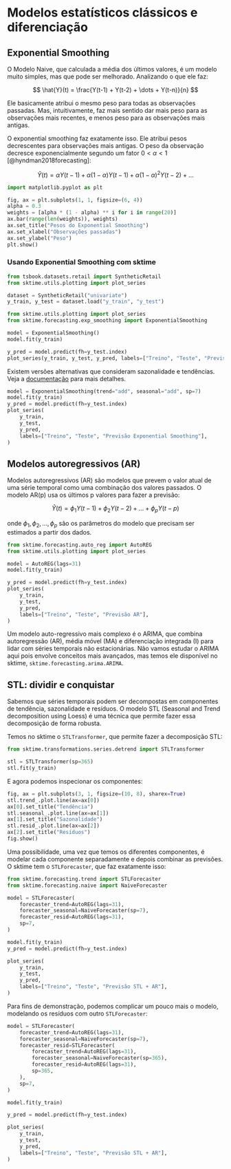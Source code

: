# Modelos estatísticos clássicos e diferenciação

## Exponential Smoothing

O Modelo Naive, que calculada a média dos últimos valores, é um modelo muito simples, mas que pode ser melhorado. Analizando o que ele faz:

$$
\hat{Y}(t) = \frac{Y(t-1) + Y(t-2) + \dots + Y(t-n)}{n}
$$

Ele basicamente atribui o mesmo peso para todas as observações passadas. Mas, intuitivamente, faz mais sentido dar mais peso para as observações mais recentes, e menos peso para as observações mais antigas.

O exponential smoothing faz exatamente isso. Ele atribui pesos decrescentes para observações mais antigas. O peso da observação decresce exponencialmente segundo um fator $0 < \alpha < 1$ [@hyndman2018forecasting]:

$$
\hat{Y}(t) = \alpha Y(t-1) + \alpha(1 - \alpha)Y(t-1) + \alpha(1 - \alpha)^2 Y(t-2) + \dots
$$


```python

import matplotlib.pyplot as plt

fig, ax = plt.subplots(1, 1, figsize=(6, 4))
alpha = 0.3
weights = [alpha * (1 - alpha) ** i for i in range(20)]
ax.bar(range(len(weights)), weights)
ax.set_title("Pesos do Exponential Smoothing")
ax.set_xlabel("Observações passadas")
ax.set_ylabel("Peso")
plt.show()

```


### Usando Exponential Smoothing com sktime

```python

from tsbook.datasets.retail import SyntheticRetail
from sktime.utils.plotting import plot_series

dataset = SyntheticRetail("univariate")
y_train, y_test = dataset.load("y_train", "y_test")

```


```python
from sktime.utils.plotting import plot_series
from sktime.forecasting.exp_smoothing import ExponentialSmoothing

model = ExponentialSmoothing()
model.fit(y_train)
```

```python
y_pred = model.predict(fh=y_test.index)
plot_series(y_train, y_test, y_pred, labels=["Treino", "Teste", "Previsão Exponential Smoothing"])
```

Existem versões alternativas que consideram sazonalidade e tendências. Veja a [documentação](https://www.sktime.org/en/stable/api_reference/auto_generated/sktime.forecasting.exp_smoothing.ExponentialSmoothing.html) para mais detalhes.


```python
model = ExponentialSmoothing(trend="add", seasonal="add", sp=7)
model.fit(y_train)
y_pred = model.predict(fh=y_test.index)
plot_series(
    y_train,
    y_test,
    y_pred,
    labels=["Treino", "Teste", "Previsão Exponential Smoothing"],
)
```


## Modelos autoregressivos (AR)

Modelos autoregressivos (AR) são modelos que prevem o valor atual de uma série temporal como uma combinação dos valores passados. O modelo AR(p) usa os últimos p valores para fazer a previsão:

$$
\hat{Y}(t) = \phi_1 Y(t-1) + \phi_2 Y(t-2) + \dots + \phi_p Y(t-p)
$$

onde $\phi_1, \phi_2, \dots, \phi_p$ são os parâmetros do modelo que precisam ser estimados a partir dos dados.

```python
from sktime.forecasting.auto_reg import AutoREG
from sktime.utils.plotting import plot_series

model = AutoREG(lags=31)
model.fit(y_train)

y_pred = model.predict(fh=y_test.index)
plot_series(
    y_train,
    y_test,
    y_pred,
    labels=["Treino", "Teste", "Previsão AR"],
)
```

Um modelo auto-regressivo mais complexo é o ARIMA, que combina autoregressão (AR), média móvel (MA) e diferenciação integrada (I) para lidar com séries temporais não estacionárias. Não vamos estudar o ARIMA aqui pois envolve conceitos mais avançados, mas temos ele disponível no sktime, `sktime.forecasting.arima.ARIMA`.

## STL: dividir e conquistar

Sabemos que séries temporais podem ser decompostas em componentes de tendência, sazonalidade e resíduos. O modelo STL (Seasonal and Trend decomposition using Loess) é uma técnica que permite fazer essa decomposição de forma robusta.

Temos no sktime o `STLTransformer`, que permite fazer a decomposição STL:

```python
from sktime.transformations.series.detrend import STLTransformer

stl = STLTransformer(sp=365)
stl.fit(y_train)

```

E agora podemos inspecionar os componentes:

```python
fig, ax = plt.subplots(3, 1, figsize=(10, 8), sharex=True)
stl.trend_.plot.line(ax=ax[0])
ax[0].set_title("Tendência")
stl.seasonal_.plot.line(ax=ax[1])
ax[1].set_title("Sazonalidade")
stl.resid_.plot.line(ax=ax[2])
ax[2].set_title("Resíduos")
fig.show()
```


Uma possibilidade, uma vez que temos os diferentes componentes, é modelar cada componente separadamente e depois combinar as previsões. O sktime tem o `STLForecaster`, que faz exatamente isso:

```python
from sktime.forecasting.trend import STLForecaster
from sktime.forecasting.naive import NaiveForecaster

model = STLForecaster(
    forecaster_trend=AutoREG(lags=31),
    forecaster_seasonal=NaiveForecaster(sp=7),
    forecaster_resid=AutoREG(lags=31),
    sp=7,
)

model.fit(y_train)
y_pred = model.predict(fh=y_test.index)

plot_series(
    y_train,
    y_test,
    y_pred,
    labels=["Treino", "Teste", "Previsão STL + AR"],
)

```

Para fins de demonstração, podemos complicar um pouco mais o modelo, modelando os resíduos com outro `STLForecaster`:

```python

model = STLForecaster(
    forecaster_trend=AutoREG(lags=31),
    forecaster_seasonal=NaiveForecaster(sp=7),
    forecaster_resid=STLForecaster(
        forecaster_trend=AutoREG(lags=31),
        forecaster_seasonal=NaiveForecaster(sp=365),
        forecaster_resid=AutoREG(lags=31),
        sp=365,
    ),
    sp=7,
)

model.fit(y_train)
```

```python
y_pred = model.predict(fh=y_test.index)

plot_series(
    y_train,
    y_test,
    y_pred,
    labels=["Treino", "Teste", "Previsão STL + AR"],
)

```
